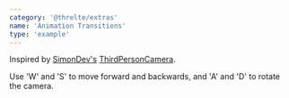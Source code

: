 ```yaml
---
category: '@threlte/extras'
name: 'Animation Transitions'
type: 'example'
---
```


Inspired by [SimonDev's](https://twitter.com/iced_coffee_dev) [ThirdPersonCamera](https://github.com/simondevyoutube/ThreeJS_Tutorial_ThirdPersonCamera).

Use 'W' and 'S' to move forward and backwards, and 'A' and 'D' to rotate the camera.

<Example path="camera/third-person-camera" />
